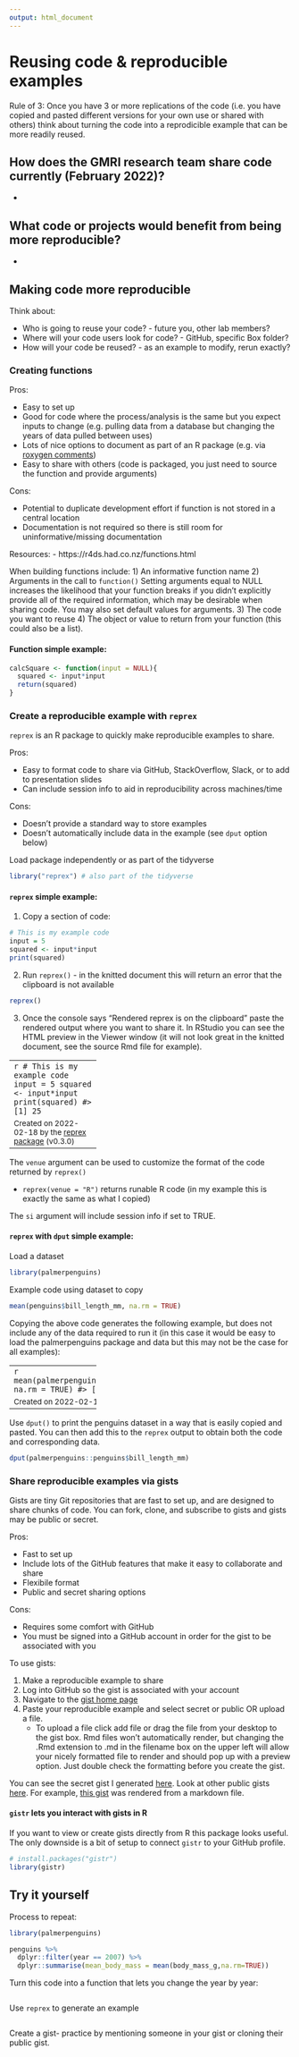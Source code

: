 ```yaml
---
output: html_document
---
```


# Reusing code & reproducible examples

Rule of 3: Once you have 3 or more replications of the code (i.e. you have copied and pasted different versions for your own use or shared with others) think about turning the code into a reprodicible example that can be more readily reused. 

## How does the GMRI research team share code currently (February 2022)?

-


## What code or projects would benefit from being more reproducible?

- 




## Making code more reproducible
Think about:

- Who is going to reuse your code? - future you, other lab members?
- Where will your code users look for code? - GitHub, specific Box folder?
- How will your code be reused? - as an example to modify, rerun exactly?

### Creating functions
Pros:

- Easy to set up
- Good for code where the process/analysis is the same but you expect inputs to change (e.g. pulling data from a database but changing the years of data pulled between uses)
- Lots of nice options to document as part of an R package (e.g. via [roxygen comments](https://r-pkgs.org/man.html))
- Easy to share with others (code is packaged, you just need to source the function and provide arguments)

Cons:

- Potential to duplicate development effort if function is not stored in a central location
- Documentation is not required so there is still room for uninformative/missing documentation

Resources:
- https://r4ds.had.co.nz/functions.html

When building functions include: 
1) An informative function name
2) Arguments in the call to `function()` Setting arguments equal to NULL increases the likelihood that your function breaks if you didn't explicitly provide all of the required information, which may be desirable when sharing code. You may also set default values for arguments. 
3) The code you want to reuse
4) The object or value to return from your function (this could also be a list). 

#### Function simple example:
```r
calcSquare <- function(input = NULL){
  squared <- input*input
  return(squared)
}
```

### Create a reproducible example with `reprex`
`reprex` is an R package to quickly make reproducible examples to share.

Pros:

- Easy to format code to share via GitHub, StackOverflow, Slack, or to add to presentation slides
- Can include session info to aid in reproducibility across machines/time

Cons:

- Doesn't provide a standard way to store examples
- Doesn't automatically include data in the example (see `dput` option below)

Load package independently or as part of the tidyverse
```r
library("reprex") # also part of the tidyverse
```

#### `reprex` simple example:
1) Copy a section of code:
```r
# This is my example code
input = 5
squared <- input*input
print(squared)
```
2) Run `reprex()` - in the knitted document this will return an error that the clipboard is not available
```r
reprex()
```
3) Once the console says "Rendered reprex is on the clipboard" paste the rendered output where you want to share it. In RStudio you can see the HTML preview in the Viewer window (it will not look great in the knitted document, see the source Rmd file for example).

---------------------
``` r
# This is my example code
input = 5
squared <- input*input
print(squared)
#> [1] 25
```

<sup>Created on 2022-02-18 by the [reprex package](https://reprex.tidyverse.org) (v0.3.0)</sup>
---------------------

The `venue` argument can be used to customize the format of the code returned by `reprex()`

- `reprex(venue = "R")` returns runable R code (in my example this is exactly the same as what I copied)

The `si` argument will include session info if set to TRUE.

#### `reprex` with `dput` simple example:
Load a dataset
```r
library(palmerpenguins)
```
Example code using dataset to copy
```r
mean(penguins$bill_length_mm, na.rm = TRUE)
```

Copying the above code generates the following example, but does not include any of the data required to run it (in this case it would be easy to load the palmerpenguins package and data but this may not be the case for all examples):

---------------------
``` r
mean(palmerpenguins::penguins$bill_length_mm, na.rm = TRUE)
#> [1] 43.92193
```

<sup>Created on 2022-02-18 by the [reprex package](https://reprex.tidyverse.org) (v0.3.0)</sup>
---------------------

Use `dput()` to print the penguins dataset in a way that is easily copied and pasted. You can then add this to the `reprex` output to obtain both the code and corresponding data.
```r
dput(palmerpenguins::penguins$bill_length_mm)
```

### Share reproducible examples via gists 
Gists are tiny Git repositories that are fast to set up, and are designed to share chunks of code. You can fork, clone, and subscribe to gists and gists may be public or secret. 

Pros:

- Fast to set up
- Include lots of the GitHub features that make it easy to collaborate and share
- Flexibile format
- Public and secret sharing options

Cons:

- Requires some comfort with GitHub
- You must be signed into a GitHub account in order for the gist to be associated with you

To use gists:

1) Make a reproducible example to share
2) Log into GitHub so the gist is associated with your account
3) Navigate to the [gist home page](https://gist.github.com/) 
4) Paste your reproducible example and select secret or public OR upload a file.
    - To upload a file click add file or drag the file from your desktop to the gist box. Rmd files won't automatically render, but changing the .Rmd extension to .md in the filename box on the upper left will allow your nicely formatted file to render and should pop up with a preview option. Just double check the formatting before you create the gist.

You can see the secret gist I generated [here](https://gist.github.com/ahart1/6c44c5e1c3f93fff4d7832456559dac4). Look at other public gists [here](https://gist.github.com/discover). For example, [this gist](https://gist.github.com/BurKing/973f563a321572cdf78dd8843275ba11) was rendered from a markdown file.

#### `gistr` lets you interact with gists in R
If you want to view or create gists directly from R this package looks useful. The only downside is a bit of setup to connect `gistr` to your GitHub profile.
```r
# install.packages("gistr")
library(gistr)
```


## Try it yourself
Process to repeat:
```r
library(palmerpenguins)

penguins %>% 
  dplyr::filter(year == 2007) %>% 
  dplyr::summarise(mean_body_mass = mean(body_mass_g,na.rm=TRUE))

```

Turn this code into a function that lets you change the year by year:
```r

```

Use `reprex` to generate an example
```r

```

Create a gist- practice by mentioning someone in your gist or cloning their public gist.







